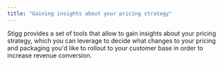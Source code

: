 ```yaml
---
title: "Gaining insights about your pricing strategy"
---
```


Stigg provides a set of tools that allow to gain insights about your pricing strategy, which you can leverage to decide what changes to your pricing and packaging you'd like to rollout to your customer base in order to increase revenue conversion.

<Card title="Active subscription dashboard" href="/active-subscriptions-dashboard" icon="chart-line"></Card>

<Card title="Feature inspector" href="/feature-inspector" icon="user-secret"></Card>
